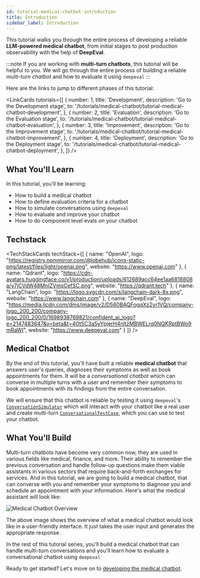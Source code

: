 ```yaml
---
id: tutorial-medical-chatbot-introduction
title: Introduction
sidebar_label: Introduction
---
```



This tutorial walks you through the entire process of developing a reliable **LLM-powered medical chatbot**, from initial stages to post production observability with the help of **DeepEval**.

:::note
If you are working with **multi-turn chatbots**, this tutorial will be helpful to you. We will go through the entire process of building a reliable _multi-turn chatbot_ and how to evaluate it using `deepeval`
:::

Here are the links to jump to different phases of this tutorial: 

<LinkCards
    tutorials={[
        {
            number: 1,
            title: 'Development',
            description: 'Go to the Development stage',
            to: '/tutorials/medical-chatbot/tutorial-medical-chatbot-development',
        },
        {
            number: 2,
            title: 'Evaluation',
            description: 'Go to the Evaluation stage',
            to: '/tutorials/medical-chatbot/tutorial-medical-chatbot-evaluation',
        },
        {
            number: 3,
            title: 'Improvement',
            description: 'Go to the Improvement stage',
            to: '/tutorials/medical-chatbot/tutorial-medical-chatbot-improvement',
        },
        {
            number: 4,
            title: 'Deployment',
            description: 'Go to the Deployment stage',
            to: '/tutorials/medical-chatbot/tutorial-medical-chatbot-deployment',
        },
    ]}
/>

## What You'll Learn

In this tutorial, you'll be learning:

- How to build a medical chatbot
- How to define evaluation criteria for a chatbot
- How to simulate conversations using `deepeval`
- How to evaluate and improve your chatbot
- How to do component level evals on your chatbot

## Techstack

<TechStackCards
    techStack={[
        {
            name: "OpenAI",
            logo: "https://registry.npmmirror.com/@lobehub/icons-static-png/latest/files/light/openai.png",
            website: "https://www.openai.com"
        },
        {
            name: "Qdrant",
            logo: "https://cdn-avatars.huggingface.co/v1/production/uploads/612689acc64ee1aa6818808a/y7jCVdW48MnIZVmsCefSC.png",
            website: "https://qdrant.tech"
        },
        {
            name: "LangChain",
            logo: "https://logo.svgcdn.com/s/langchain-dark-8x.png",
            website: "https://www.langchain.com"
        },
        {
            name: "DeepEval",
            logo: "https://media.licdn.com/dms/image/v2/D560BAQFogqXz2yr1VQ/company-logo_200_200/company-logo_200_200/0/1698938769821/confident_ai_logo?e=2147483647&v=beta&t=4Ot5C3a5yYpjerH4nltzMBWELrq0NQKRptBWo9mRaWI",
            website: "https://www.deepeval.com"
        }
    ]}
/>

## Medical Chatbot

By the end of this tutorial, you'll have built a reliable **medical chatbot** that answers user's queries, diagnoses their symptoms as well as book appointments for them. It will be a _conversational chatbot_
which can converse in multiple turns with a user and remember their symptoms to book appointments with its findings from the entire conversation.

We will ensure that this chatbot is reliable by testing it using `deepeval`'s [`ConversationSimulator`](https://deepeval.com/docs/conversation-simulator) which will interact with your chatbot like a real user and create multi-turn [`ConversationalTestCase`](https://deepeval.com/docs/evaluation-multiturn-test-cases), which you can use to test your chatbot.

## What You'll Build

Multi-turn chatbots have become very common now, they are used in various fields like medical, finance, and more. Their ability to remember the previous conversation and handle follow-up questions make them viable assistants in various sectors that require back-and-forth exchanges for services. And in this tutorial, we are going to build a medical chatbot, that can converse with you and remember your symptoms to diagnose you and schedule an appointment with your information. 
Here's what the medical assistant will look like:

![Medical Chatbot Overview](./images/tutorials:medical-chatbot:chatbot-overview.png)

The above image shows the overview of what a medical chatbot would look like in a user-friendly interface. It just takes the user input and generates the appropriate response. 

In the rest of this tutorial series, you'll build a medical chatbot that can handle multi-turn conversations and you'll learn how to evaluate a conversational chatbot using `deepeval`

Ready to get started? Let's move on to [developing the medical chatbot](/tutorials/medical-chatbot/tutorial-medical-chatbot-development).